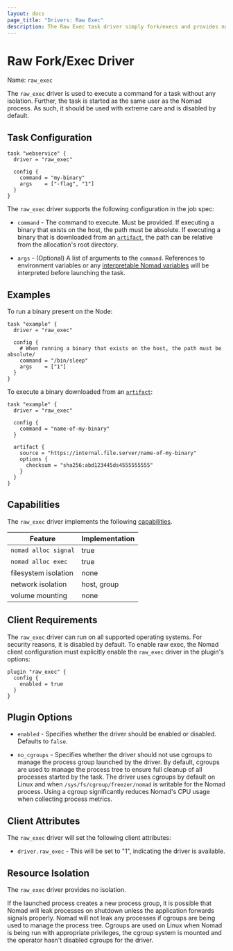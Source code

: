 ```yaml
---
layout: docs
page_title: "Drivers: Raw Exec"
description: The Raw Exec task driver simply fork/execs and provides no isolation.
---
```


# Raw Fork/Exec Driver

Name: `raw_exec`

The `raw_exec` driver is used to execute a command for a task without any
isolation. Further, the task is started as the same user as the Nomad process.
As such, it should be used with extreme care and is disabled by default.

## Task Configuration

```hcl
task "webservice" {
  driver = "raw_exec"

  config {
    command = "my-binary"
    args    = ["-flag", "1"]
  }
}
```

The `raw_exec` driver supports the following configuration in the job spec:

- `command` - The command to execute. Must be provided. If executing a binary
  that exists on the host, the path must be absolute. If executing a binary that
  is downloaded from an [`artifact`](/docs/job-specification/artifact), the
  path can be relative from the allocation's root directory.

- `args` - (Optional) A list of arguments to the `command`. References
  to environment variables or any [interpretable Nomad
  variables](/docs/runtime/interpolation) will be interpreted before
  launching the task.

## Examples

To run a binary present on the Node:

```
task "example" {
  driver = "raw_exec"

  config {
    # When running a binary that exists on the host, the path must be absolute/
    command = "/bin/sleep"
    args    = ["1"]
  }
}
```

To execute a binary downloaded from an [`artifact`](/docs/job-specification/artifact):

```
task "example" {
  driver = "raw_exec"

  config {
    command = "name-of-my-binary"
  }

  artifact {
    source = "https://internal.file.server/name-of-my-binary"
    options {
      checksum = "sha256:abd123445ds4555555555"
    }
  }
}
```

## Capabilities

The `raw_exec` driver implements the following [capabilities](/docs/internals/plugins/task-drivers#capabilities-capabilities-error).

| Feature              | Implementation |
| -------------------- | -------------- |
| `nomad alloc signal` | true           |
| `nomad alloc exec`   | true           |
| filesystem isolation | none           |
| network isolation    | host, group    |
| volume mounting      | none           |

## Client Requirements

The `raw_exec` driver can run on all supported operating systems. For security
reasons, it is disabled by default. To enable raw exec, the Nomad client
configuration must explicitly enable the `raw_exec` driver in the plugin's options:

```
plugin "raw_exec" {
  config {
    enabled = true
  }
}
```

## Plugin Options

- `enabled` - Specifies whether the driver should be enabled or disabled.
  Defaults to `false`.

- `no_cgroups` - Specifies whether the driver should not use
  cgroups to manage the process group launched by the driver. By default,
  cgroups are used to manage the process tree to ensure full cleanup of all
  processes started by the task. The driver uses cgroups by default on
  Linux and when `/sys/fs/cgroup/freezer/nomad` is writable for the
  Nomad process. Using a cgroup significantly reduces Nomad's CPU
  usage when collecting process metrics.

## Client Attributes

The `raw_exec` driver will set the following client attributes:

- `driver.raw_exec` - This will be set to "1", indicating the driver is available.

## Resource Isolation

The `raw_exec` driver provides no isolation.

If the launched process creates a new process group, it is possible that Nomad
will leak processes on shutdown unless the application forwards signals
properly. Nomad will not leak any processes if cgroups are being used to manage
the process tree. Cgroups are used on Linux when Nomad is being run with
appropriate privileges, the cgroup system is mounted and the operator hasn't
disabled cgroups for the driver.

[plugin-options]: #plugin-options
[plugin-stanza]: /docs/configuration/plugin
